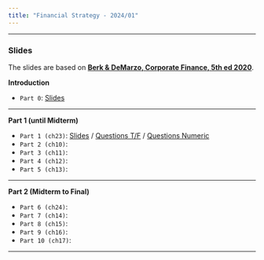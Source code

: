 ```yaml
---
title: "Financial Strategy - 2024/01"
---
```




___

###  Slides

The slides are based on [**Berk & DeMarzo, Corporate Finance, 5th ed 2020**](https://www.amazon.com.br/Corporate-Finance-Global-Jonathan-Berk/dp/1292304154).


**Introduction**

-   `Part 0`: [Slides](p0.qmd) 

___

**Part 1 (until Midterm)**

-   `Part 1 (ch23)`: [Slides](p1.qmd) / [Questions T/F](p1tf.qmd) / [Questions Numeric](p1num.qmd) 
-   `Part 2 (ch10)`:  
-   `Part 3 (ch11)`: 
-   `Part 4 (ch12)`:  
-   `Part 5 (ch13)`:  



___

**Part 2 (Midterm to Final)**

-   `Part 6 (ch24)`:  
-   `Part 7 (ch14)`:  
-   `Part 8 (ch15)`:  
-   `Part 9 (ch16)`: 
-   `Part 10 (ch17)`:  

___



